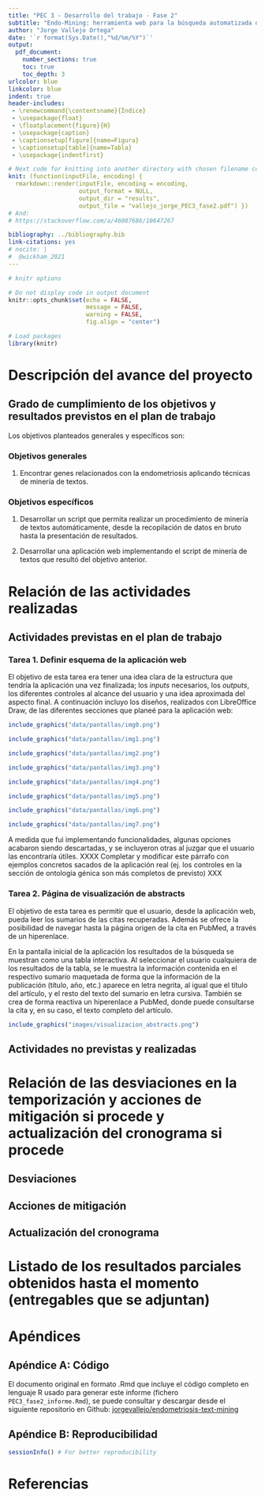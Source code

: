 ```yaml
---
title: "PEC 3 - Desarrollo del trabajo - Fase 2"
subtitle: "Endo-Mining: herramienta web para la búsqueda automatizada de genes potencialmente relacionados con la endometriosis a través de minería de textos"
author: "Jorge Vallejo Ortega"
date: '`r format(Sys.Date(),"%d/%m/%Y")`'
output:
  pdf_document:
    number_sections: true
    toc: true
    toc_depth: 3
urlcolor: blue
linkcolor: blue
indent: true
header-includes:
 - \renewcommand{\contentsname}{Índice}
 - \usepackage{float}
 - \floatplacement{figure}{H}
 - \usepackage{caption}
 - \captionsetup[figure]{name=Figura}
 - \captionsetup[table]{name=Tabla}
 - \usepackage{indentfirst}

# Next code for knitting into another directory with chosen filename comes from: https://stackoverflow.com/questions/39662365/knit-one-markdown-file-to-two-output-files/53280491#53280491
knit: (function(inputFile, encoding) {
  rmarkdown::render(inputFile, encoding = encoding,
                    output_format = NULL,
                    output_dir = "results",
                    output_file = "vallejo_jorge_PEC3_fase2.pdf") })
# And:
# https://stackoverflow.com/a/46007686/10647267

bibliography: ../bibliography.bib
link-citations: yes
# nocite: |
#  @wickham_2021
---
```

  
```r
# knitr options

# Do not display code in output document
knitr::opts_chunk$set(echo = FALSE,
                      message = FALSE,
                      warning = FALSE,
                      fig.align = "center")
```

```r
# Load packages
library(knitr)
```
\newpage

# Descripción del avance del proyecto

## Grado de cumplimiento de los objetivos y resultados previstos en el plan de trabajo

Los objetivos planteados generales y específicos son:

### Objetivos generales

1. Encontrar genes relacionados con la endometriosis aplicando técnicas de minería de textos.

### Objetivos específicos

1. Desarrollar un script que permita realizar un procedimiento de minería de textos automáticamente, desde la recopilación de datos en bruto hasta la presentación de resultados.

2. Desarrollar una aplicación web implementando el script de minería de textos que resultó del objetivo anterior.


\newpage

# Relación de las actividades realizadas

## Actividades previstas en el plan de trabajo

### Tarea 1. Definir esquema de la aplicación web

El objetivo de esta tarea era tener una idea clara de la estructura que tendría la aplicación una vez finalizada; los _inputs_ necesarios, los _outputs_, los diferentes controles al alcance del usuario y una idea aproximada del aspecto final. A continuación incluyo los diseños, realizados con LibreOffice Draw, de las diferentes secciones que planeé para la aplicación web:

```r
include_graphics("data/pantallas/img0.png")
```

```r
include_graphics("data/pantallas/img1.png")
```

```r
include_graphics("data/pantallas/img2.png")
```

```r
include_graphics("data/pantallas/img3.png")
```

```r
include_graphics("data/pantallas/img4.png")
```

```r
include_graphics("data/pantallas/img5.png")
```

```r
include_graphics("data/pantallas/img6.png")
```

```r
include_graphics("data/pantallas/img7.png")
```

A medida que fui implementando funcionalidades, algunas opciones acabaron siendo descartadas, y se incluyeron otras al juzgar que el usuario las encontraría útiles. XXXX Completar y modificar este párrafo con ejemplos concretos sacados de la aplicación real (ej. los controles en la sección de ontología génica son más completos de previsto) XXX

### Tarea 2. Página de visualización de abstracts

El objetivo de esta tarea es permitir que el usuario, desde la aplicación web, pueda leer los sumarios de las citas recuperadas. Además se ofrece la posibilidad de navegar hasta la página origen de la cita en PubMed, a través de un hiperenlace.

En la pantalla inicial de la aplicación los resultados de la búsqueda se muestran como una tabla interactiva. Al seleccionar el usuario cualquiera de los resultados de la tabla, se le  muestra la información contenida en el respectivo sumario maquetada de forma que la información de la publicación (título, año, etc.) aparece en letra negrita, al igual que el título del artículo, y el resto del texto del sumario en letra cursiva. También se crea de forma reactiva un hiperenlace a PubMed, donde puede consultarse la cita y, en su caso, el texto completo del artículo.

```r
include_graphics("images/visualizacion_abstracts.png")
```

## Actividades no previstas y realizadas

\newpage

# Relación de las desviaciones en la temporización y acciones de mitigación si procede y actualización del cronograma si procede 
 
## Desviaciones

## Acciones de mitigación

## Actualización del cronograma

\newpage

# Listado de los resultados parciales obtenidos hasta el momento (entregables que se adjuntan)

\newpage

# Apéndices
 
## Apéndice A: Código

El documento original en formato .Rmd que incluye el código completo en lenguaje R usado para generar este informe (fichero `PEC3_fase2_informe.Rmd`), se puede consultar y descargar desde el siguiente repositorio en Github:
[jorgevallejo/endometriosis-text-mining](https://github.com/jorgevallejo/endometriosis-text-mining/tree/master/PEC2)

## Apéndice B: Reproducibilidad {#apendiceB}
```r
sessionInfo() # For better reproducibility
```

\newpage

# Referencias
\
